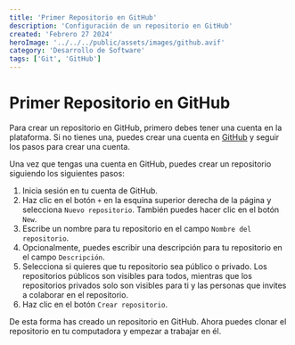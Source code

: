 ```yaml
---
title: 'Primer Repositorio en GitHub'
description: 'Configuración de un repositorio en GitHub'
created: 'Febrero 27 2024'
heroImage: '../../../public/assets/images/github.avif'
category: 'Desarrollo de Software'
tags: ['Git', 'GitHub']
---
```


# Primer Repositorio en GitHub

Para crear un repositorio en GitHub, primero debes tener una cuenta en la plataforma. Si no tienes una, puedes crear
una cuenta en [GitHub](https://github.com/) y seguir los pasos para crear una cuenta.

Una vez que tengas una cuenta en GitHub, puedes crear un repositorio siguiendo los siguientes pasos:

1. Inicia sesión en tu cuenta de GitHub.
2. Haz clic en el botón `+` en la esquina superior derecha de la página y selecciona `Nuevo repositorio`. También puedes
   hacer clic en el botón `New`.
3. Escribe un nombre para tu repositorio en el campo `Nombre del repositorio`.
4. Opcionalmente, puedes escribir una descripción para tu repositorio en el campo `Descripción`.
5. Selecciona si quieres que tu repositorio sea público o privado. Los repositorios públicos son visibles para todos,
   mientras que los repositorios privados solo son visibles para ti y las personas que invites a colaborar en el
   repositorio.
6. Haz clic en el botón `Crear repositorio`.

De esta forma has creado un repositorio en GitHub. Ahora puedes clonar el repositorio en tu computadora y empezar a
trabajar en él.
